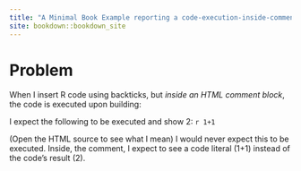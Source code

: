 ```yaml
--- 
title: "A Minimal Book Example reporting a code-execution-inside-comments bug"
site: bookdown::bookdown_site
---
```


# Problem

When I insert R code using backticks, but *inside an HTML comment block*, the code is executed upon building:

I expect the following to be executed and show 2: `r 1+1`

(Open the HTML source to see what I mean) I would never expect this to be executed. Inside, the comment, I expect to see a code literal (1+1) instead of the code’s result (2). <!-- `r 1+1` -->
